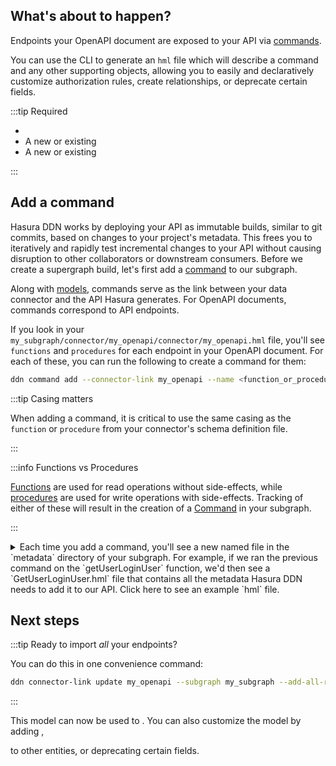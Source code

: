 
## What's about to happen?

Endpoints your OpenAPI document are exposed to your API via [commands](/supergraph-modeling/commands).

You can use the CLI to generate an `hml` file which will describe a command and any other supporting objects, allowing
you to easily and declaratively customize authorization rules, create relationships, or deprecate certain fields.

:::tip Required

<!-- prettier-ignore -->
- <BaseUrlLink to="/getting-started/prerequisites" text="The DDN CLI, VS Code extension, and Docker installed" />
- A new or existing <BaseUrlLink to="/getting-started/init-supergraph" text="supergraph" />
- A new or existing <BaseUrlLink to="/getting-started/init-subgraph" text="subgraph" />

:::

## Add a command

<!-- prettier-ignore -->
Hasura DDN works by deploying your API as immutable builds, similar to git commits, based on changes to your project's
metadata. This frees you to iteratively and rapidly test incremental changes to your API without causing disruption
to other collaborators or downstream consumers. Before we create a supergraph build, let's first add a
[command](supergraph-modeling/commands/) to our subgraph.

Along with [models](supergraph-modeling/models/), commands serve as the link between your data connector and the
API Hasura generates. For OpenAPI documents, commands correspond to API endpoints.

If you look in your `my_subgraph/connector/my_openapi/connector/my_openapi.hml` file, you'll see `functions` and
`procedures` for each endpoint in your OpenAPI document. For each of these, you can run the following to create a
command for them:

```bash
ddn command add --connector-link my_openapi --name <function_or_procedure>
```

:::tip Casing matters

When adding a command, it is critical to use the same casing as the `function` or `procedure` from your connector's
schema definition file.

:::

:::info Functions vs Procedures

[Functions](/glossary/#function) are used for read operations without side-effects, while
[procedures](/glossary/#procedure) are used for write operations with side-effects. Tracking of either of these will
result in the creation of a [Command](/glossary/#command) in your subgraph.

:::

<details>
  <summary>
    Each time you add a command, you'll see a new named file in the `metadata` directory of your subgraph. For example,
    if we ran the previous command on the `getUserLoginUser` function, we'd then see a `GetUserLoginUser.hml` file that contains
    all the metadata Hasura DDN needs to add it to our API. Click here to see an example `hml` file.
  </summary>

```yaml
# GetUserLoginUser.hml
---
kind: ObjectType
version: v1
definition:
  name: GetUserLoginUserQuery
  fields:
    - name: password
      type: String
      description: The password for login in clear text
    - name: username
      type: String
      description: The user name for login
  graphql:
    typeName: MySubgraph_GetUserLoginUserQuery
    inputTypeName: MySubgraph_GetUserLoginUserQueryInput
  dataConnectorTypeMapping:
    - dataConnectorName: my_openapi
      dataConnectorObjectType: getUserLoginUser_query

---
kind: TypePermissions
version: v1
definition:
  typeName: GetUserLoginUserQuery
  permissions:
    - role: admin
      output:
        allowedFields:
          - password
          - username

---
kind: Command
version: v1
definition:
  name: GetUserLoginUser
  outputType: String!
  arguments:
    - name: headers
      type: Json
    - name: query
      type: GetUserLoginUserQuery!
  source:
    dataConnectorName: my_openapi
    dataConnectorCommand:
      function: getUserLoginUser
  graphql:
    rootFieldName: mySubgraph_getUserLoginUser
    rootFieldKind: Query
  description: Logs user into the system

---
kind: CommandPermissions
version: v1
definition:
  commandName: GetUserLoginUser
  permissions:
    - role: admin
      allowExecution: true


```

</details>

## Next steps

:::tip Ready to import _all_ your endpoints?

You can do this in one convenience command:

```bash
ddn connector-link update my_openapi --subgraph my_subgraph --add-all-resources
```

:::

<!-- prettier-ignore -->
This model can now be used to <BaseUrlLink to="/getting-started/build-your-api" text="query data via your API" />. You
can also customize the model by adding <BaseUrlLink to="/getting-started/add-permissions" text="access control rules"/>,

<BaseUrlLink to="/getting-started/create-a-relationship" text="creating relationships" /> to other entities, or deprecating
certain fields.

